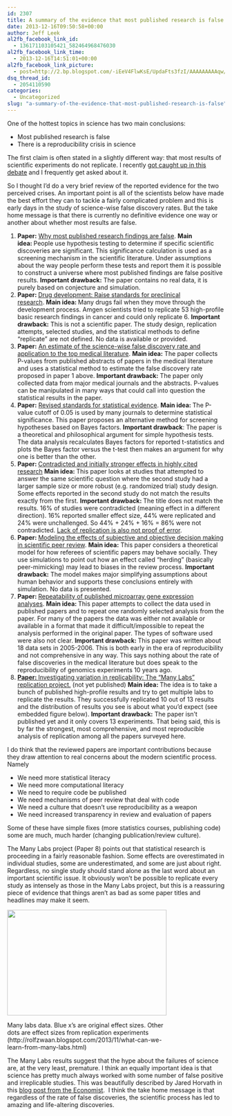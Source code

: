 ```yaml
---
id: 2307
title: A summary of the evidence that most published research is false
date: 2013-12-16T09:50:58+00:00
author: Jeff Leek
al2fb_facebook_link_id:
  - 136171103105421_582464968476030
al2fb_facebook_link_time:
  - 2013-12-16T14:51:01+00:00
al2fb_facebook_link_picture:
  - post=http://2.bp.blogspot.com/-iEeV4FlwKsE/UpdaFts3fzI/AAAAAAAAAqw/OJjvoXG2e6g/s1600/Picture+73.png
dsq_thread_id:
  - 2054110590
categories:
  - Uncategorized
slug: "a-summary-of-the-evidence-that-most-published-research-is-false"
---
```

One of the hottest topics in science has two main conclusions:

  * Most published research is false
  * There is a reproducibility crisis in science

The first claim is often stated in a slightly different way: that most results of scientific experiments do not replicate. I recently [got caught up in this debate](http://simplystatistics.org/2013/09/25/is-most-science-false-the-titans-weigh-in/) and I frequently get asked about it.

So I thought I'd do a very brief review of the reported evidence for the two perceived crises. An important point is all of the scientists below have made the best effort they can to tackle a fairly complicated problem and this is early days in the study of science-wise false discovery rates. But the take home message is that there is currently no definitive evidence one way or another about whether most results are false.

  1. **Paper:** [Why most published research findings are false](http://www.plosmedicine.org/article/info:doi/10.1371/journal.pmed.0020124). **Main idea: **People use hypothesis testing to determine if specific scientific discoveries are significant. This significance calculation is used as a screening mechanism in the scientific literature. Under assumptions about the way people perform these tests and report them it is possible to construct a universe where most published findings are false positive results. **Important drawback:** The paper contains no real data, it is purely based on conjecture and simulation.
  2. **Paper: **[Drug development: Raise standards for preclinical research](http://www.nature.com/nature/journal/v483/n7391/full/483531a.html). **Main idea****: **Many drugs fail when they move through the development process. Amgen scientists tried to replicate 53 high-profile basic research findings in cancer and could only replicate 6. **Important drawback:** This is not a scientific paper. The study design, replication attempts, selected studies, and the statistical methods to define "replicate" are not defined. No data is available or provided.
  3. **Paper:** [An estimate of the science-wise false discovery rate and application to the top medical literature](http://biostatistics.oxfordjournals.org/content/early/2013/09/24/biostatistics.kxt007.abstract). **Main idea:** The paper collects P-values from published abstracts of papers in the medical literature and uses a statistical method to estimate the false discovery rate proposed in paper 1 above. **Important drawback:** The paper only collected data from major medical journals and the abstracts. P-values can be manipulated in many ways that could call into question the statistical results in the paper.
  4. **Paper:** [Revised standards for statistical evidence](http://www.pnas.org/content/early/2013/10/28/1313476110.abstract). **Main idea: **The P-value cutoff of 0.05 is used by many journals to determine statistical significance. This paper proposes an alternative method for screening hypotheses based on Bayes factors. **Important drawback**: The paper is a theoretical and philosophical argument for simple hypothesis tests. The data analysis recalculates Bayes factors for reported t-statistics and plots the Bayes factor versus the t-test then makes an argument for why one is better than the other.
  5. **Paper: **[Contradicted and initially stronger effects in highly cited research](http://jama.jamanetwork.com/article.aspx?articleid=201218) **Main idea: **This paper looks at studies that attempted to answer the same scientific question where the second study had a larger sample size or more robust (e.g. randomized trial) study design. Some effects reported in the second study do not match the results exactly from the first. **Important drawback: **The title does not match the results. 16% of studies were contradicted (meaning effect in a different direction). 16% reported smaller effect size, 44% were replicated and 24% were unchallenged. So 44% + 24% + 16% = 86% were not contradicted. [Lack of replication is also not proof of error](http://biostatistics.oxfordjournals.org/content/early/2013/09/24/biostatistics.kxt038.full).
  6. **Paper****: **[Modeling the effects of subjective and objective decision making in scientific peer review](http://www.nature.com/nature/journal/vaop/ncurrent/full/nature12786.html). **Main idea:** This paper considers a theoretical model for how referees of scientific papers may behave socially. They use simulations to point out how an effect called "herding" (basically peer-mimicking) may lead to biases in the review process. **Important drawback:** The model makes major simplifying assumptions about human behavior and supports these conclusions entirely with simulation. No data is presented.
  7. **Paper: **[Repeatability of published microarray gene expression analyses](http://www.nature.com/ng/journal/v41/n2/abs/ng.295.html). **Main idea: **This paper attempts to collect the data used in published papers and to repeat one randomly selected analysis from the paper. For many of the papers the data was either not available or available in a format that made it difficult/impossible to repeat the analysis performed in the original paper. The types of software used were also not clear. **Important drawback****: **This paper was written about 18 data sets in 2005-2006. This is both early in the era of reproducibility and not comprehensive in any way. This says nothing about the rate of false discoveries in the medical literature but does speak to the reproducibility of genomics experiments 10 years ago.
  8. [**Paper: **Investigating variation in replicability: The "Many Labs" replication project.](https://osf.io/wx7ck/) (not yet published) **Main idea****: **The idea is to take a bunch of published high-profile results and try to get multiple labs to replicate the results. They successfully replicated 10 out of 13 results and the distribution of results you see is about what you'd expect (see embedded figure below). **Important drawback:** The paper isn't published yet and it only covers 13 experiments. That being said, this is by far the strongest, most comprehensive, and most reproducible analysis of replication among all the papers surveyed here.

I do think that the reviewed papers are important contributions because they draw attention to real concerns about the modern scientific process. Namely

  * We need more statistical literacy
  * We need more computational literacy
  * We need to require code be published
  * We need mechanisms of peer review that deal with code
  * We need a culture that doesn't use reproducibility as a weapon
  * We need increased transparency in review and evaluation of papers

Some of these have simple fixes (more statistics courses, publishing code) some are much, much harder (changing publication/review culture).

The Many Labs project (Paper 8) points out that statistical research is proceeding in a fairly reasonable fashion. Some effects are overestimated in individual studies, some are underestimated, and some are just about right. Regardless, no single study should stand alone as the last word about an important scientific issue. It obviously won't be possible to replicate every study as intensely as those in the Many Labs project, but this is a reassuring piece of evidence that things aren't as bad as some paper titles and headlines may make it seem.

<div style="width: 379px" class="wp-caption aligncenter">
  <img alt="" src="http://2.bp.blogspot.com/-iEeV4FlwKsE/UpdaFts3fzI/AAAAAAAAAqw/OJjvoXG2e6g/s1600/Picture+73.png" width="369" height="244" />
  
  <p class="wp-caption-text">
    Many labs data. Blue x's are original effect sizes. Other dots are effect sizes from replication experiments (http://rolfzwaan.blogspot.com/2013/11/what-can-we-learn-from-many-labs.html)
  </p>
</div>

The Many Labs results suggest that the hype about the failures of science are, at the very least, premature. I think an equally important idea is that science has pretty much always worked with some number of false positive and irreplicable studies. This was beautifully described by Jared Horvath in this [blog post from the Economist](http://blogs.scientificamerican.com/guest-blog/2013/12/04/the-replication-myth-shedding-light-on-one-of-sciences-dirty-little-secrets/).  I think the take home message is that regardless of the rate of false discoveries, the scientific process has led to amazing and life-altering discoveries.
